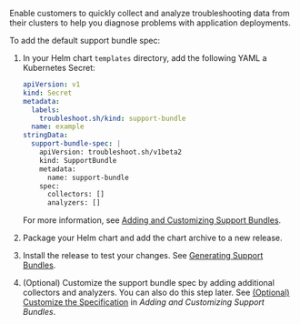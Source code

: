 Enable customers to quickly collect and analyze troubleshooting data from their clusters to help you diagnose problems with application deployments.

To add the default support bundle spec:

1. In your Helm chart `templates` directory, add the following YAML a Kubernetes Secret:

    ```yaml
    apiVersion: v1
    kind: Secret
    metadata:
      labels:
        troubleshoot.sh/kind: support-bundle
      name: example
    stringData:
      support-bundle-spec: |
        apiVersion: troubleshoot.sh/v1beta2
        kind: SupportBundle
        metadata:
          name: support-bundle
        spec:
          collectors: []
          analyzers: []
    ```
   
   For more information, see <a href="/vendor/support-bundle-customizing">Adding and Customizing Support Bundles</a>.

1. Package your Helm chart and add the chart archive to a new release.

1. Install the release to test your changes. See [Generating Support Bundles](/vendor/support-bundle-generating).

1. (Optional) Customize the support bundle spec by adding additional collectors and analyzers. You can also do this step later. See [(Optional) Customize the Specification](/vendor/support-bundle-customizing#optional-customize-the-specification) in _Adding and Customizing Support Bundles_.